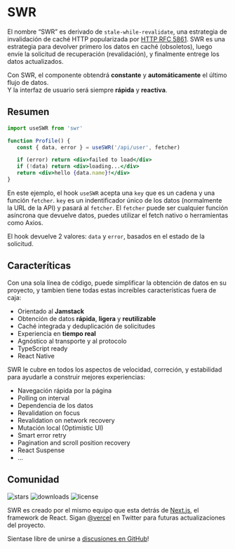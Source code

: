 
# SWR

<Features />

El nombre “SWR” es derivado de `stale-while-revalidate`, una estrategia de invalidación de caché HTTP popularizada por [HTTP RFC 5861](https://tools.ietf.org/html/rfc5861).
SWR es una estrategia para devolver primero los datos en caché (obsoletos), luego envíe la solicitud de recuperación (revalidación), y finalmente entrege los datos actualizados.

<Callout emoji="✅">
   Con SWR, el componente obtendrá <strong>constante</strong> y <strong>automáticamente</strong> el último flujo de datos.<br />
   Y la interfaz de usuario será siempre <strong>rápida</strong> y <strong>reactiva</strong>.
</Callout>

## Resumen

```jsx
import useSWR from 'swr'

function Profile() {
   const { data, error } = useSWR('/api/user', fetcher)

   if (error) return <div>failed to load</div>
   if (!data) return <div>loading...</div>
   return <div>hello {data.name}!</div>
}
```

En este ejemplo, el hook `useSWR` acepta una `key` que es un cadena y una función `fetcher`. `key` es un indentificador único de los datos (normalmente la URL de la API)
y pasará al `fetcher`. El `fetcher` puede ser cualquier función asíncrona que devuelve datos, puedes utilizar el fetch nativo o herramientas como Axios.

El hook devuelve 2 valores: `data` y `error`, basados en el estado de la solicitud.

## Caracteríticas

Con una sola línea de código, puede simplificar la obtención de datos en su proyecto, y tambien tiene todas estas increíbles características fuera de caja:

- Orientado al **Jamstack**
- Obtención de datos **rápida**, **ligera** y **reutilizable**
- Caché integrada y deduplicación de solicitudes
- Experiencia en **tiempo real**
- Agnóstico al transporte y al protocolo
- TypeScript ready
- React Native

SWR le cubre en todos los aspectos de velocidad, correción, y estabilidad para ayudarle a construir mejores experiencias:

- Navegación rápida por la página
- Polling on interval
- Dependencia de los datos
- Revalidation on focus
- Revalidation on network recovery
- Mutación local (Optimistic UI)
- Smart error retry
- Pagination and scroll position recovery
- React Suspense
- ...

## Comunidad

<p className="flex h-6">
  <img alt="stars" src="https://badgen.net/github/stars/vercel/swr" className="inline-block mr-2"/>
  <img alt="downloads" src="https://badgen.net/npm/dt/swr" className="inline-block mr-2"/>
  <img alt="license" src="https://badgen.net/npm/license/swr" className="inline-block mr-2"/>
</p>

SWR es creado por el mismo equipo que esta detrás de [Next.js](https://nextjs.org), el framework de React.
Sigan [@vercel](https://twitter.com/vercel) en Twitter para futuras actualizaciones del proyecto.

Sientase libre de unirse a [discusiones en GitHub](https://github.com/vercel/swr/discussions)!
